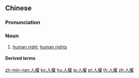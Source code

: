 {{also|人権|人权}}

==Chinese==
{{zh-forms|s=人权}}

===Pronunciation===
{{zh-pron
|m=rénquán
|c=jan4 kyun4
|h=pfs=ngìn-khièn
|mn=kh:jîn-khoân/tp:lîn-khoân/zz,kh:jîn-koân/xm,qz,tp:lîn-koân
|cat=n
}}

===Noun===
{{zh-noun}}

# [[human right]]; [[human rights]]

====Derived terms====
{{zh-der|世界人權宣言}}

{{zh-cat|Law}}

[[zh-min-nan:人權]]
[[ko:人權]]
[[hu:人權]]
[[ja:人權]]
[[pt:人權]]
[[th:人權]]
[[zh:人權]]